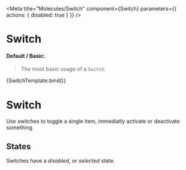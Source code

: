 

<Meta 
  title="Molecules/Switch"
  component={Switch}
  parameters={{
    actions: { disabled: true }
  }}
/>


# Switch


#### Default / Basic:

> The most basic usage of a `Switch`.

<Canvas>
  <Story
    name="Basic"
    component={Switch}
  >
    {SwitchTemplate.bind()}
  </Story>
</Canvas>


# Switch

Use switches to toggle a single item, immediatly activate or deactivate something.

## States

Switches have a _disabled_, or _selected_ state. 

